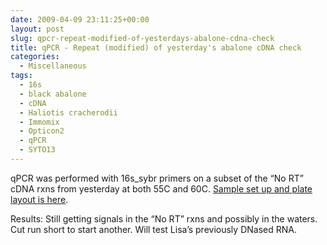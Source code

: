 ```yaml
---
date: 2009-04-09 23:11:25+00:00
layout: post
slug: qpcr-repeat-modified-of-yesterdays-abalone-cdna-check
title: qPCR - Repeat (modified) of yesterday's abalone cDNA check
categories:
  - Miscellaneous
tags:
  - 16s
  - black abalone
  - cDNA
  - Haliotis cracherodii
  - Immomix
  - Opticon2
  - qPCR
  - SYTO13
---
```


qPCR was performed with 16s_sybr primers on a subset of the "No RT" cDNA rxns from yesterday at both 55C and 60C. [Sample set up and plate layout is here](https://eagle.fish.washington.edu/Arabidopsis/Notebook%20Workup%20Files/20090409-01.jpg).

Results: Still getting signals in the "No RT" rxns and possibly in the waters. Cut run short to start another. Will test Lisa's previously DNased RNA.
